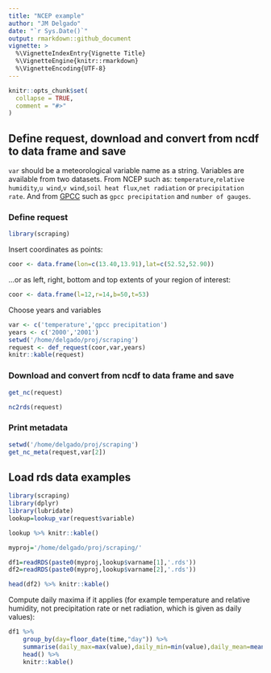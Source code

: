 ```yaml
---
title: "NCEP example"
author: "JM Delgado"
date: "`r Sys.Date()`"
output: rmarkdown::github_document
vignette: >
  %\VignetteIndexEntry{Vignette Title}
  %\VignetteEngine{knitr::rmarkdown}
  %\VignetteEncoding{UTF-8}
---
```


```r
knitr::opts_chunk$set(
  collapse = TRUE,
  comment = "#>"
)
```


## Define request, download and convert from ncdf to data frame and save
`var` should be a meteorological variable name as a string. Variables are available from two datasets. From NCEP such as: `temperature`,`relative humidity`,`u wind`,`v wind`,`soil heat flux`,`net radiation` or `precipitation rate`. And from [GPCC](http://dx.doi.org/10.5676/DWD_GPCC/FD_D_V2018_100) such as `gpcc precipitation` and `number of gauges`.

### Define request
```r
library(scraping)
```

Insert coordinates as points:
```r
coor <- data.frame(lon=c(13.40,13.91),lat=c(52.52,52.90))
```
...or as left, right, bottom and top extents of your region of interest:
```r
coor <- data.frame(l=12,r=14,b=50,t=53)
```

Choose years and variables
```r
var <- c('temperature','gpcc precipitation')
years <- c('2000','2001')
setwd('/home/delgado/proj/scraping')
request <- def_request(coor,var,years)
knitr::kable(request)

```

### Download and convert from ncdf to data frame and save
```r

get_nc(request)

nc2rds(request)
```

### Print metadata
```r
setwd('/home/delgado/proj/scraping')
get_nc_meta(request,var[2])
```


## Load rds data examples

```r
library(scraping)
library(dplyr)
library(lubridate)
lookup=lookup_var(request$variable)

lookup %>% knitr::kable()

myproj='/home/delgado/proj/scraping/'

df1=readRDS(paste0(myproj,lookup$varname[1],'.rds'))
df2=readRDS(paste0(myproj,lookup$varname[2],'.rds'))

head(df2) %>% knitr::kable()
```

Compute daily maxima if it applies (for example temperature and relative humidity, not precipitation rate or net radiation, which is given as daily values):

```r
df1 %>%
    group_by(day=floor_date(time,"day")) %>%
    summarise(daily_max=max(value),daily_min=min(value),daily_mean=mean(value),varname=first(varname)) %>%  
    head() %>%
    knitr::kable()
```
